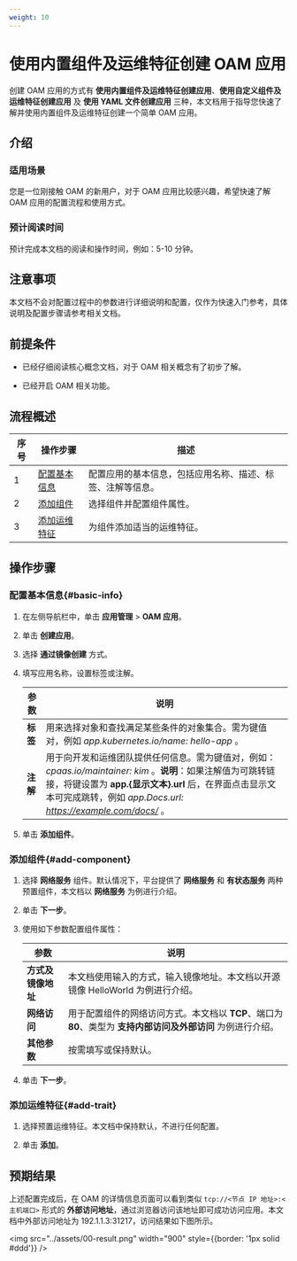 ```yaml
---
weight: 10
---
```


# 使用内置组件及运维特征创建 OAM 应用

创建 OAM 应用的方式有 **使用内置组件及运维特征创建应用**、**使用自定义组件及运维特征创建应用** 及 **使用 YAML 文件创建应用** 三种，本文档用于指导您快速了解并使用内置组件及运维特征创建一个简单 OAM 应用。

## 介绍

### 适用场景

您是一位刚接触 OAM 的新用户，对于 OAM 应用比较感兴趣，希望快速了解 OAM 应用的配置流程和使用方式。

### 预计阅读时间

预计完成本文档的阅读和操作时间，例如：5-10 分钟。

## 注意事项

本文档不会对配置过程中的参数进行详细说明和配置，仅作为快速入门参考，具体说明及配置步骤请参考相关文档。

## 前提条件

* 已经仔细阅读核心概念文档，对于 OAM 相关概念有了初步了解。

* 已经开启 OAM 相关功能。

## 流程概述

|序号|操作步骤|描述|
|---|---|---|
|1|[配置基本信息](#basic-info)|配置应用的基本信息，包括应用名称、描述、标签、注解等信息。|
|2|[添加组件](#add-component)|选择组件并配置组件属性。|
|3|[添加运维特征](#add-trait)|为组件添加适当的运维特征。|

## 操作步骤

### 配置基本信息\{#basic-info}

1. 在左侧导航栏中，单击 **应用管理** > **OAM 应用**。

3. 单击 **创建应用**。

2. 选择 **通过镜像创建** 方式。

3. 填写应用名称，设置标签或注解。

    |参数| 说明                                                         |
    | ------------ | ------------------------------------------------------------ |
    |**标签**| 用来选择对象和查找满足某些条件的对象集合。需为键值对，例如 *app.kubernetes.io/name: hello-app* 。 |
    |**注解**| 用于向开发和运维团队提供任何信息。需为键值对，例如：*cpaas.io/maintainer: kim* 。**说明**：如果注解值为可跳转链接，将键设置为 **app.\{显示文本}.url** 后，在界面点击显示文本可完成跳转，例如 *app.Docs.url: https://example.com/docs/* 。|


4. 单击 **添加组件**。

### 添加组件\{#add-component}

1. 选择 **网络服务** 组件。默认情况下，平台提供了 **网络服务** 和 **有状态服务** 两种预置组件，本文档以 **网络服务** 为例进行介绍。
    
2. 单击 **下一步**。
    
3. 使用如下参数配置组件属性：

    |参数| 说明                                                         |
    | ------------ | ------------------------------------------------------------ |
    |**方式及镜像地址**| 本文档使用输入的方式，输入镜像地址。本文档以开源镜像 HelloWorld 为例进行介绍。 |
    |**网络访问**| 用于配置组件的网络访问方式。本文档以 **TCP**、端口为 **80**、类型为 **支持内部访问及外部访问** 为例进行介绍。 |
    |**其他参数**| 按需填写或保持默认。 |
    
4. 单击 **下一步**。

### 添加运维特征\{#add-trait}

1. 选择预置运维特征。本文档中保持默认，不进行任何配置。
    
2. 单击 **添加**。


## 预期结果

上述配置完成后，在 OAM 的详情信息页面可以看到类似 `tcp://<节点 IP 地址>:<主机端口>` 形式的 **外部访问地址**，通过浏览器访问该地址即可成功访问应用。本文档中外部访问地址为 192.1.1.3:31217，访问结果如下图所示。

   <img src="../assets/00-result.png" width="900" style={{border: '1px solid #ddd'}} />
